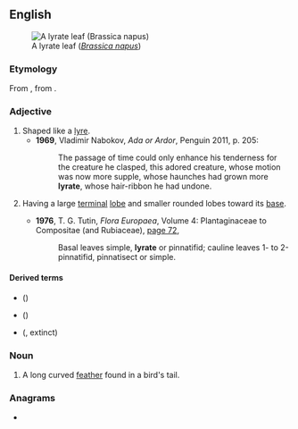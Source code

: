 ==English==
[[File:Brassica napus leaf basal4 (14371621315).jpg|right|thumb|A lyrate leaf (''[[Brassica napus]]'')]]

===Etymology===
From {{der|en|NL.|lyrātus}}, from {{m|la|lyra||lyre}}.

===Adjective===
{{en-adj}}

# Shaped like a [[lyre]].
#* '''1969''', Vladimir Nabokov, ''Ada or Ardor'', Penguin 2011, p. 205:
#*: The passage of time could only enhance his tenderness for the creature he clasped, this adored creature, whose motion was now more supple, whose haunches had grown more '''lyrate''', whose hair-ribbon he had undone.
# {{lb|en|botany|of leaves}} Having a large [[terminal]] [[lobe]] and smaller rounded lobes toward its [[base]].
#* '''1976''', T. G. Tutin, ''Flora Europaea'', Volume 4: Plantaginaceae to Compositae (and Rubiaceae), [https://books.google.com.au/books?id=QXRooltqAVMC&pg=PA72&dq=%22lyrate%22&hl=en&sa=X&redir_esc=y#v=onepage&q=%22lyrate%22&f=false page 72],
#*: Basal leaves simple, '''lyrate''' or pinnatifid; cauline leaves 1- to 2-pinnatifid, pinnatisect or simple.

====Derived terms====
* {{vern|lyrate Asiatic hard clam}} ({{taxlink|Meretrix lyrata|species|noshow=1}})
* {{vern|lyrate rockcress}} ({{taxlink|Arabidopsis lyrata|species|noshow=1}})
* {{vern|lyrate rocksnail}} ({{taxlink|Leptoxis lirata|species|noshow=1}},{{sic}} extinct)

===Noun===
{{en-noun}}

# A long curved [[feather]] found in a bird's tail.

===Anagrams===
* {{anagrams|en|a=aelrty|Ratley|Tayler|elytra|raylet|realty|telary}}